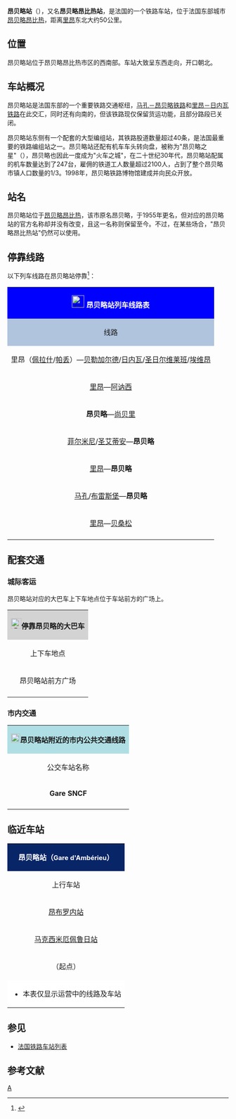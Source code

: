 {{Infobox station
|symbol_right=[[File:_Sncf-logo.svg|32x32px]]
|native_name=Gare d'Ambérieu<br>Gare d'Ambérieu-en-Bugey
|native_name_lang=fr
|name=昂贝略站<br>（<span style="font-size:small">昂贝略昂比热站</span>）
|image=Z2 en gare d'Ambérieu.JPG
|caption=昂贝略站内的一列列车
|borough={{FRA}}[[安省|安省]][[昂贝略昂比热|昂贝略昂比热]]
|address=Place de la Gare, 01500 AMBÉRIEU
|coordinates={{coord|45|57|15|N|5|20|33|E|display=inline,title|scale:10000}}
|elevation=247m
|architect=
|owned= [[File:_Sncf-logo.svg|32x32px]]
|opened=1856年
|closed=
|status=使用中
|operator= [[File:_Sncf-logo.svg|32x32px]]
|lines=[[马孔－昂贝略铁路|马孔－昂贝略铁路]]<br>[[里昂－日内瓦铁路|里昂－日内瓦铁路]]<br>{{link-fr|昂贝略－蒙塔留铁路|Ligne d'Ambérieu à Montalieu-Vercieu}}
|platforms=3
|tracks=6
|Traverser=[[File:Passage_souterrain.png|32x32px]]  [[File:Passerelle.png|32x32px]]
|type=客运车站，兼办货运业务
|services=[[法国大区列车|TER]]
|passengers=1,177,673人次
|pass_year=2016年<ref>{{Cite web|url=https://ressources.data.sncf.com/explore/dataset/frequentation-gares/?sort=voyageurs_2014&q=amberieu|title=Fréquentation en gares|accessdate=2016-11-13|author=SNCF|date=|language=fr|publisher=SNCF Open Data|archive-date=2016-11-13|archive-url=https://web.archive.org/web/20161113181131/https://ressources.data.sncf.com/explore/dataset/frequentation-gares/?sort=voyageurs_2014&q=amberieu|dead-url=no}}</ref>
|pass_rank=
|other_services_collapsible=yes
|other_services={{Infobox|child=yes
|label1=
|data1=
|label2=安省城际客运
|data2=
|label3=
|data3=
|label4=
|data4=
|label5=
|data5=
|label6=
|data6=
|label7=
|data7=
|label8=
|data8=
|label9=
|data9=
|label10=
|data10=
|label11=
|data11=}}
}}

'''昂贝略站'''（{{lang-fr|Gare d'Ambérieu}}），又名'''昂贝略昂比热站'''，是法国的一个铁路车站，位于法国东部城市[[昂贝略昂比热|昂贝略昂比热]]，距离[[里昂|里昂]]东北大约50公里。

==位置==

昂贝略站位于昂贝略昂比热市区的西南部。车站大致呈东西走向，开口朝北。

==车站概况==

昂贝略站是法国东部的一个重要铁路交通枢纽，[[马孔－昂贝略铁路|马孔－昂贝略铁路]]和[[里昂－日内瓦铁路|里昂－日内瓦铁路]]在此交汇，同时还有向南的{{link-fr|昂贝略－蒙塔留铁路|Ligne d'Ambérieu à Montalieu-Vercieu}}，但该铁路现仅保留货运功能，且部分路段已关闭。

昂贝略站东侧有一个配套的大型编组站，其铁路股道数量超过40条，是法国最重要的铁路编组站之一。昂贝略站还配有机车车头转向盘，被称为"昂贝略之星"（{{lang-fr|étoile d'Ambérieu}}），昂贝略也因此一度成为"火车之城"，在二十世纪30年代，昂贝略站配属的机车数量达到了247台，雇佣的铁道工人数量超过2100人，占到了整个昂贝略市镇人口数量的1/3。1998年，昂贝略铁路博物馆建成并向民众开放。

==站名==

昂贝略站位于[[昂贝略昂比热|昂贝略昂比热]]，该市原名昂贝略，于1955年更名，但对应的昂贝略站的官方名称却并没有改变，且这一名称则保留至今。不过，在某些场合，"昂贝略昂比热站"仍然可以使用。

== 停靠线路 ==

{{动态列表|最后更新时间：2016年6月11日。本章节内容仅供参考，不排除因施工或罢工而引发的临时性变更。欢迎修正和补充}}

以下列车线路在昂贝略站停靠<ref>{{Cite web|url=http://www.sncf.com/fr/gare/horaires/amberieu|title=昂贝略站实时列车时刻表|accessdate=2016-06-11|author=SNCF|date=|language=法语|publisher=SNCF|deadurl=yes|archiveurl=https://web.archive.org/web/20160712150454/http://www.sncf.com/fr/gare/horaires/amberieu|archivedate=2016年7月12日|df=}}</ref>：

{| class="wikitable mw-collapsible" 
|colspan="5" style="background:#0000FF" align="center" |[[File:Sncf-logo.svg|28x28px]] <span style="color:#FFFFFF">'''昂贝略站列车线路表'''</span>
|-
!style="background:#B0C4DE"| 线路
!style="background:#B0C4DE"|车种
!style="background:#B0C4DE"|上一站
!style="background:#B0C4DE"|下一站
!style="background:#B0C4DE"|大致运行频率{{noteTag|name=noteA}}
|-
|里昂（[[里昂佩拉什站|佩拉什]]/[[里昂帕尔迪厄站|帕丢]]）—[[贝勒加尔德站|贝勒加尔德]]/[[日内瓦科尔纳万车站|日内瓦]]/[[圣日尔维莱班-拉法耶站|圣日尔维莱班]]/[[埃维昂莱班站|埃维昂]]
| rowspan="7" align="center"|'''[[法国大区列车|TER]]'''
|[[里昂帕尔迪厄站|里昂帕丢]]
|[[特奈高城站|特奈高城]]/[[大维里厄站|大维里厄]]/[[屈洛兹站|屈洛兹]]
|每天9趟左右
|-
|[[里昂帕尔迪厄站|里昂]]—[[阿讷西站|阿讷西]]
|[[里昂帕尔迪厄站|里昂帕丢]]
|[[屈洛兹站|屈洛兹]]/[[艾克斯莱班-勒赫瓦尔站|艾克斯莱班]]
|每天9趟左右
|-
|'''昂贝略'''—[[尚贝里沙雷索站|尚贝里]]
|（起点）
|[[圣朗贝尔昂比热站|圣朗贝尔昂比热]]
|每天1~4趟
|-
|[[菲尔米尼站|菲尔米尼]]/[[圣艾蒂安沙托克站|圣艾蒂安]]—'''昂贝略'''
|[[梅克西米厄佩鲁日站|梅克西米厄-佩鲁日]]
|（终点）
|每天9趟左右{{noteTag|name=noteB}}
|-
|[[里昂帕尔迪厄站|里昂]]—'''昂贝略'''
|[[梅克西米厄佩鲁日站|梅克西米厄-佩鲁日]]
|（终点）
|每天3趟左右
|-
|[[马孔城站|马孔]]/[[布雷斯堡站|布雷斯堡]]—'''昂贝略'''
|[[昂布罗内站|昂布罗内]]
|（终点）
|每天7趟左右
|-
|[[里昂帕尔迪厄站|里昂]]—[[贝桑松维约特站|贝桑松]]
|[[里昂帕尔迪厄站|里昂帕丢]]
|[[布昂佩斯站|布昂佩斯]]
|每天1趟
|-
|colspan="5" style="background:#FFFFFF"|{{noteFoot|1=
{{noteTag|name=noteA|1=在本栏中，往返1次为"1趟"；除特别标明外，其数据仅工作日有效，周末及节假日列车数量可能会减少}}
{{noteTag|name=noteB|1=该线路仅每周一至五全程运行（节假日除外），其余时段缩短至[[里昂帕尔迪厄站|里昂帕丢站]]终到，并可在该站继续换乘前往[[圣艾蒂安沙托克站|圣艾蒂安]]方向}}
}}
|}

==配套交通==

===城际客运===

昂贝略站对应的大巴车上下车地点位于车站前方的广场上。

{| class="wikitable mw-collapsible" 
|colspan="3" align="center" style="background:#D3D3D3" |[[File:BSicon_BUS.svg|24x24px]]'''停靠昂贝略的大巴车'''
|-
!align="center" |上下车地点
!align="center" |运营单位
!align="center" |主要目的地{{noteTag|name=noteA}}
|-
| rowspan="2" align="center" |昂贝略站前方广场
|align="center" |{{link-fr|安省城际客运|Réseau interurbain de l'Ain}}<br>Car Ain
|[[布雷斯地区布尔格|布雷斯地区布尔格]]、[[南蒂阿|南蒂阿]]、[[拉尼厄|拉尼厄]]、[[吕伊斯_(法国安省)|吕伊]]{{noteTag|name=noteC}}<ref>{{Cite web|url=http://www.transportsdelain.fr/lignes-regulieres/reseau-car-ain-fr/|title=安省城际客运线路地图查询|accessdate=2016-06-11|author=安省城际客运公司|date=|language=法语|publisher=|archive-url=https://web.archive.org/web/20160616210120/http://www.transportsdelain.fr/lignes-regulieres/reseau-car-ain-fr/|archive-date=2016-06-16|dead-url=yes}}</ref>
|-
|align="center" |[[SNCF|SNCF]]
|（''当某条铁路线施工或罢工时，SNCF可能会提供途径该线路沿途站点的大巴车''{{noteTag|name=noteB}}）
|-
|colspan="3" style="background:#FFFFFF"|{{noteFoot|1=
{{noteTag|name=noteA|1=本栏不包括可以联程中转前往的目的地}}
{{noteTag|name=noteB|1=其车票可与SNCF的同线路车票通用}}
{{noteTag|name=noteC|1=部分城际客运线路仅周一至五开行}}
}}
|}

===市内交通===

{| class="wikitable mw-collapsible" 
|colspan="3" align="center" style="background:#AFDFE4"|[[File:Bus-logo.svg|21x21px]]'''昂贝略站附近的市内公共交通线路'''
|-
!align="center" |公交车站名称
!align="center" |位置
!align="center" |停靠线路{{noteTag|name=noteA}}<ref>{{Cite web|url=http://www.ville-amberieuenbugey.fr/IMG/pdf/plan-a3-2.pdf|title=昂贝略市区公交地图查询|accessdate=2016-06-11|author=TAM（昂贝略公共交通公司）|date=|language=法语|publisher=TAM|deadurl=yes|archiveurl=https://web.archive.org/web/20160910230816/http://ville-amberieuenbugey.fr/IMG/pdf/plan-a3-2.pdf|archivedate=2016-09-10}}</ref>
|-
|'''Gare SNCF'''
|昂贝略站门口
|1路、2路、3路
|-
|colspan="3" style="background:#FFFFFF"|{{noteFoot|1=
{{noteTag|name=noteA|1=昂贝略市区内的所有公交线路在周日及节假日均停运}}
}}
|}

==临近车站==

{|class="wikitable mw-collapsible" style="margin: 0 auto; width:42em;"
|colspan="3"  style="background:#082567" align="center"|<span style="color:#FFFFFF">'''昂贝略站（<span style="font-size:11pt;">Gare d'Ambérieu</span>）'''</span>
|-
!上行车站
!线路
!下行车站
|-
|align="center" |[[昂布罗内站|昂布罗内站]]
|align="center" |'''[[马孔－昂贝略铁路|马孔－昂贝略铁路]]'''
|align="center" |（终点）
|-
|align="center" |[[马克西米厄佩鲁日站|马克西米厄佩鲁日站]]
|align="center" |'''[[里昂－日内瓦铁路|里昂－日内瓦铁路]]'''
|align="center" |[[圣朗贝尔昂比热站|圣朗贝尔昂比热站]]
|-
|align="center" |（起点）
|align="center" |{{link-fr|昂贝略－蒙塔留铁路|Ligne d'Ambérieu à Montalieu-Vercieu}}（货运）
|align="center" |（货运铁路）
|-
|colspan="3" style="background:#FFFFFF"|
*本表仅显示运营中的线路及车站
|}

==参见==
* [[法国铁路车站列表|法国铁路车站列表]]

== 参考文献 ==
{{Reflist}}

{{法国主要火车站列表}}

[[Category:奧弗涅-羅訥-阿爾卑斯大區鐵路車站|A]]